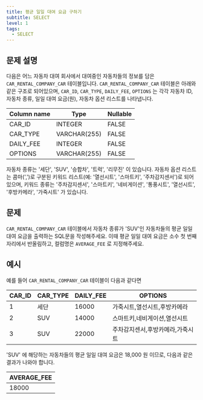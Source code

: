 ```yaml
---
title: 평균 일일 대여 요금 구하기
subtitle: SELECT
level: 1
tags:
  - SELECT
---
```


## 문제 설명

다음은 어느 자동차 대여 회사에서 대여중인 자동차들의 정보를 담은 `CAR_RENTAL_COMPANY_CAR` 테이블입니다. `CAR_RENTAL_COMPANY_CAR` 테이블은 아래와 같은 구조로 되어있으며, `CAR_ID`, `CAR_TYPE`, `DAILY_FEE`, `OPTIONS` 는 각각 자동차 ID, 자동차 종류, 일일 대여 요금(원), 자동차 옵션 리스트를 나타냅니다.

| Column name | Type         | Nullable |
| ----------- | ------------ | -------- |
| CAR_ID      | INTEGER      | FALSE    |
| CAR_TYPE    | VARCHAR(255) | FALSE    |
| DAILY_FEE   | INTEGER      | FALSE    |
| OPTIONS     | VARCHAR(255) | FALSE    |

자동차 종류는 '세단', 'SUV', '승합차', '트럭', '리무진' 이 있습니다. 자동차 옵션 리스트는 콤마(',')로 구분된 키워드 리스트(예: '열선시트', '스마트키', '주차감지센서')로 되어있으며, 키워드 종류는 '주차감지센서', '스마트키', '네비게이션', '통풍시트', '열선시트', '후방카메라', '가죽시트' 가 있습니다.

## 문제

`CAR_RENTAL_COMPANY_CAR` 테이블에서 자동차 종류가 'SUV'인 자동차들의 평균 일일 대여 요금을 출력하는 SQL문을 작성해주세요. 이때 평균 일일 대여 요금은 소수 첫 번째 자리에서 반올림하고, 컬럼명은 `AVERAGE_FEE` 로 지정해주세요.

## 예시

예를 들어 `CAR_RENTAL_COMPANY_CAR` 테이블이 다음과 같다면

| CAR_ID | CAR_TYPE | DAILY_FEE | OPTIONS                          |
| ------ | -------- | --------- | -------------------------------- |
| 1      | 세단     | 16000     | 가죽시트,열선시트,후방카메라     |
| 2      | SUV      | 14000     | 스마트키,네비게이션,열선시트     |
| 3      | SUV      | 22000     | 주차감지센서,후방카메라,가죽시트 |

'SUV' 에 해당하는 자동차들의 평균 일일 대여 요금은 18,000 원 이므로, 다음과 같은 결과가 나와야 합니다.

| AVERAGE_FEE |
| ----------- |
| 18000       |
